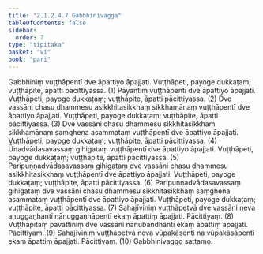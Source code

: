 ```yaml
---
title: "2.1.2.4.7 Gabbhinivagga"
tableOfContents: false
sidebar:
  order: 7
type: "tipitaka"
basket: "vi"
book: "pari"
---
```



<DynamicBreadcrumb />

<Division number="237" book="pari" bookNo="5" page="137">

<Paragraph number="943" book="pari">
Gabbhiniṃ vuṭṭhāpentī dve āpattiyo āpajjati. Vuṭṭhāpeti, payoge dukkaṭaṃ; vuṭṭhāpite, āpatti pācittiyassa. (1)
</Paragraph>

<Paragraph number="944" book="pari">
Pāyantiṃ vuṭṭhāpentī dve āpattiyo āpajjati. Vuṭṭhāpeti, payoge dukkaṭaṃ; vuṭṭhāpite, āpatti pācittiyassa. (2)
</Paragraph>

<Paragraph number="945" book="pari">
Dve vassāni chasu dhammesu asikkhitasikkhaṃ sikkhamānaṃ vuṭṭhāpentī dve āpattiyo āpajjati. Vuṭṭhāpeti, payoge dukkaṭaṃ; vuṭṭhāpite, āpatti pācittiyassa. (3)
</Paragraph>

<Paragraph number="946" book="pari">
Dve vassāni chasu dhammesu sikkhitasikkhaṃ sikkhamānaṃ saṃghena asammataṃ vuṭṭhāpentī dve āpattiyo āpajjati. Vuṭṭhāpeti, payoge dukkaṭaṃ; vuṭṭhāpite, āpatti pācittiyassa. (4)
</Paragraph>

<Paragraph number="947" book="pari">
Ūnadvādasavassaṃ gihigataṃ vuṭṭhāpentī dve āpattiyo āpajjati. Vuṭṭhāpeti, payoge dukkaṭaṃ; vuṭṭhāpite, āpatti pācittiyassa. (5)
</Paragraph>

<Paragraph number="948" book="pari">
Paripuṇṇadvādasavassaṃ gihigataṃ dve vassāni chasu dhammesu asikkhitasikkhaṃ vuṭṭhāpentī dve āpattiyo āpajjati. Vuṭṭhāpeti, payoge dukkaṭaṃ; vuṭṭhāpite, āpatti pācittiyassa. (6)
</Paragraph>

<Paragraph number="949" book="pari">
Paripuṇṇadvādasavassaṃ gihigataṃ dve vassāni chasu dhammesu sikkhitasikkhaṃ saṃghena asammataṃ vuṭṭhāpentī dve āpattiyo āpajjati. Vuṭṭhāpeti, payoge dukkaṭaṃ; vuṭṭhāpite, āpatti pācittiyassa. (7)
</Paragraph>

<Paragraph number="950" book="pari">
Sahajīviniṃ vuṭṭhāpetvā dve vassāni neva anuggaṇhantī nānuggaṇhāpentī ekaṃ āpattiṃ āpajjati. Pācittiyaṃ. (8)
</Paragraph>

<Paragraph number="951" book="pari">
Vuṭṭhāpitaṃ pavattiniṃ dve vassāni nānubandhantī ekaṃ āpattiṃ āpajjati. Pācittiyaṃ. (9)
</Paragraph>

<Paragraph number="952" book="pari">
Sahajīviniṃ vuṭṭhāpetvā neva vūpakāsentī na vūpakāsāpentī ekaṃ āpattiṃ āpajjati. Pācittiyaṃ. (10)

</Paragraph>
</Division>

<Paragraph number="953" type="center" book="pari">
Gabbhinivaggo sattamo.
</Paragraph>